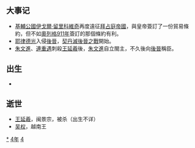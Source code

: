{{yearTOC|944|闽'''[[永隆_(闽)|永隆]]六年'''，'''[[天德_(闽)|天德]]二年'''；于阗'''[[同慶_(于闐)|同慶]]三十三年'''；契丹'''[[会同_(辽朝)|会同]]七年'''；南汉'''-{[[乾和|乾和]]}-二年'''；后蜀'''[[广政|广政]]七年'''；后晋（吴越、荆南、马楚）'''[[天福_(後晉)|天福]]九年'''，'''[[开运_(後晉)|开运]]元年'''；南唐'''[[保大_(南唐)|保大]]二年'''；大理'''[[文德_(大理)|文德]]八年'''；日本'''[[天慶_(日本)|天慶]]七年'''}}

== 大事记 ==
* [[基輔公國|基輔公國]][[伊戈爾·留里科維奇|伊戈爾·留里科維奇]]再度遠征[[拜占庭帝國|拜占庭帝國]]，與皇帝簽訂了一份貿易條約，但不如[[奧列格|奧列格]][[911年|911年]]簽訂的那個條約有利。
* [[耶律德光|耶律德光]]入侵[[後晉|後晉]]，[[契丹滅後晉之戰|契丹滅後晉之戰]]開始。
* [[朱文進|朱文進]]、[[連重遇|連重遇]]刺殺[[王延羲|王延羲]]後，[[朱文進|朱文進]]自立閩主，不久後向[[後晉|後晉]]稱臣。

== 出生 ==
*

== 逝世 ==
{{Wikisource year mention}}
*[[王延羲|王延羲]]，闽景宗，被杀（出生不详）
*[[吴权|吴权]]，越南王

[[Category:944年|*]]
[[Category:940年代|4年]]
[[Category:10世纪各年|4]]
